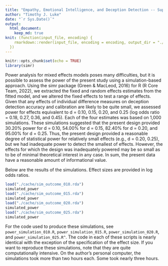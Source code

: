 ```yaml
---
title: "Empathy, Emotional Intelligence, and Deception Detection -- Supplemental Report on Statistical Power"
author: "Timothy J. Luke"
date: "`r Sys.Date()`"
output: 
  html_document:
    keep_md: true
knit: (function(input_file, encoding) {
    rmarkdown::render(input_file, encoding = encoding, output_dir = "./reports/")
  })
---
```


```r
knitr::opts_chunk$set(echo = TRUE)
library(simr)
```

Power analysis for mixed effects models poses many difficulties, but it is
possible to assess the power of the present study using a simulation-based
approach. Using the simr package (Green & MacLeod, 2016) for R 
(R Core Team, 2022), we extracted the fixed and random effects estimates from 
the fitted model, and we altered the fixed effects to test a range of effects. 
Given that any effects of individual difference measures on deception detection 
accuracy and calibration are likely to be quite small, we assessed power for 
effects equivalent to d = 0.10, 0.15, 0.20, and 0.25 (log odds ratio = 0.18, 
0.27, 0.36, and 0.45). Each of the four estimates was based on 1,000 
simulations. These simulations suggested that the present design provided 30.20%
power for d = 0.10, 54.00% for d = 0.15, 82.40% for d = 0.20, and 95.00% for d =
0.25. Thus, the present design provided a reasonable degree of statistical power
for relatively small effects (e.g., d = 0.20, 0.25), but we had inadequate power
to detect the smallest of effects. However, the effects for which the design was
inadequately powered may be so small as to be of minimal theoretical interest in 
any case. In sum, the present data have a reasonable amount of informational 
value.

Below are the results of the simulations. Effect sizes are provided in log odds
ratios.

```r
load("./cache/sim_outcome_010.rda")
simulated_power
load("./cache/sim_outcome_015.rda")
simulated_power
load("./cache/sim_outcome_020.rda")
simulated_power
load("./cache/sim_outcome_025.rda")
simulated_power
```

For the code used to produce these simulations, see `power_simulation_010.R`, 
`power_simulation_015.R`, `power_simulation_020.R`, and 
`power_simulation_025.R^`. The code in each of these scripts is nearly identical
with the exception of the specification of the effect size. If you
want to reproduce these simulations, note that they are quite computationally
intensive. On the author's personal computer, the simulations took more than two
hours each. Some took nearly three hours.

